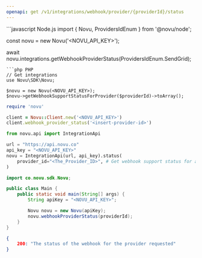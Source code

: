```yaml
---
openapi: get /v1/integrations/webhook/provider/{providerId}/status
---
```



<ApikeyWarning />

<RequestExample>
```javascript Node.js
import { Novu, ProvidersIdEnum } from '@novu/node';  

const novu = new Novu('<NOVU_API_KEY>');

await novu.integrations.getWebhookProviderStatus(ProvidersIdEnum.SendGrid);
```
```php PHP
// Get integrations
use Novu\SDK\Novu;

$novu = new Novu(<NOVU_API_KEY>);
$novu->getWebhookSupportStatusForProvider($providerId)->toArray();
```
```ruby Ruby
require 'novu'

client = Novu::Client.new('<NOVU_API_KEY>')
client.webhook_provider_status('<insert-provider-id>')
```
```python Python
from novu.api import IntegrationApi

url = "https://api.novu.co"
api_key = "<NOVU_API_KEY>"
novu = IntegrationApi(url, api_key).status(
    provider_id="<The_Provider_ID>", # Get webhook support status for a given provider using its providerID.
)
```
```java Java
import co.novu.sdk.Novu;

public class Main {
    public static void main(String[] args) {
        String apiKey = "<NOVU_API_KEY>";

        Novu novu = new Novu(apiKey);
        novu.webhookProviderStatus(providerId);
    }
}
```


</RequestExample>

<ResponseExample>

```json Response
{
    200: "The status of the webhook for the provider requested"
}
```

</ResponseExample>